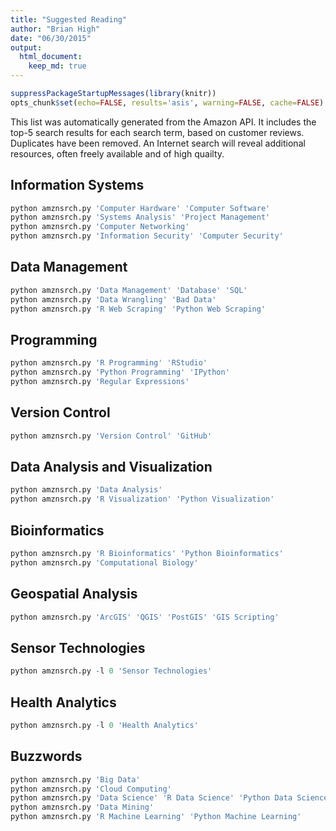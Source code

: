 ```yaml
---
title: "Suggested Reading"
author: "Brian High"
date: "06/30/2015"
output:
  html_document:
    keep_md: true
---
```


```r
suppressPackageStartupMessages(library(knitr))
opts_chunk$set(echo=FALSE, results='asis', warning=FALSE, cache=FALSE)
```

This list was automatically generated from the Amazon API. It includes
the top-5 search results for each search term, based on customer reviews.
Duplicates have been removed. An Internet search will reveal additional 
resources, often freely available and of high quailty.

## Information Systems

```r
python amznsrch.py 'Computer Hardware' 'Computer Software'
python amznsrch.py 'Systems Analysis' 'Project Management'
python amznsrch.py 'Computer Networking'
python amznsrch.py 'Information Security' 'Computer Security'
```

## Data Management
```r
python amznsrch.py 'Data Management' 'Database' 'SQL'
python amznsrch.py 'Data Wrangling' 'Bad Data'
python amznsrch.py 'R Web Scraping' 'Python Web Scraping'
```

## Programming
```r
python amznsrch.py 'R Programming' 'RStudio'
python amznsrch.py 'Python Programming' 'IPython'
python amznsrch.py 'Regular Expressions'
```

## Version Control
```r
python amznsrch.py 'Version Control' 'GitHub'
```

## Data Analysis and Visualization
```r
python amznsrch.py 'Data Analysis'
python amznsrch.py 'R Visualization' 'Python Visualization'
```

## Bioinformatics
```r
python amznsrch.py 'R Bioinformatics' 'Python Bioinformatics'
python amznsrch.py 'Computational Biology'
```

## Geospatial Analysis
```r
python amznsrch.py 'ArcGIS' 'QGIS' 'PostGIS' 'GIS Scripting'
```

## Sensor Technologies
```r
python amznsrch.py -l 0 'Sensor Technologies'
```

## Health Analytics
```r
python amznsrch.py -l 0 'Health Analytics'
```

## Buzzwords
```r
python amznsrch.py 'Big Data'
python amznsrch.py 'Cloud Computing'
python amznsrch.py 'Data Science' 'R Data Science' 'Python Data Science'
python amznsrch.py 'Data Mining'
python amznsrch.py 'R Machine Learning' 'Python Machine Learning'
```

